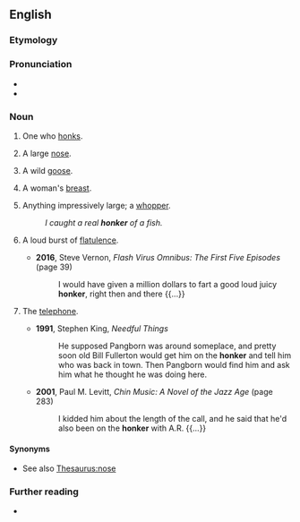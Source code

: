 ==English==

===Etymology===
{{suffix|en|honk|er}}

===Pronunciation===
* {{audio|en|En-au-honker.ogg|Audio (AU)}}
* {{rhymes|en|ɒŋkə(ɹ)}}

===Noun===
{{en-noun}}

# One who [[honk]]s.
# {{lb|en|informal}} A large [[nose]].
# {{lb|en|informal}} A wild [[goose]].
# {{lb|en|slang|mostly|in the plural}} A woman's [[breast]].
# {{lb|en|slang}} Anything impressively large; a [[whopper]].
#: ''I caught a real '''honker''' of a fish.''
# {{lb|en|slang}} A loud burst of [[flatulence]].
#* '''2016''', Steve Vernon, ''Flash Virus Omnibus: The First Five Episodes'' (page 39)
#*: I would have given a million dollars to fart a good loud juicy '''honker''', right then and there {{...}}
# {{lb|en|slang}} The [[telephone]].
#* '''1991''', Stephen King, ''Needful Things''
#*: He supposed Pangborn was around someplace, and pretty soon old Bill Fullerton would get him on the '''honker''' and tell him who was back in town. Then Pangborn would find him and ask him what he thought he was doing here.
#* '''2001''', Paul M. Levitt, ''Chin Music: A Novel of the Jazz Age'' (page 283)
#*: I kidded him about the length of the call, and he said that he'd also been on the '''honker''' with A.R. {{...}}

====Synonyms====
* See also [[Thesaurus:nose]]

===Further reading===
* {{R:OneLook}}